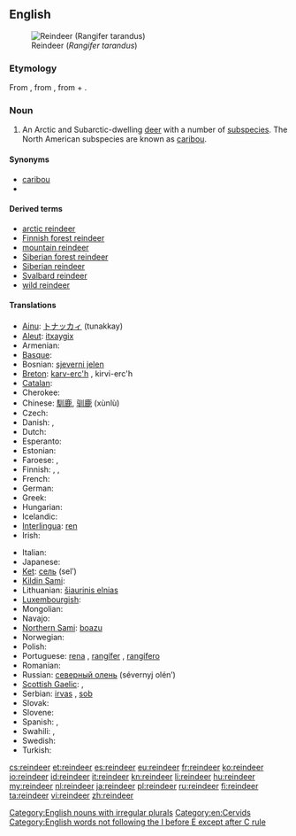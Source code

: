 {{wikipedia}}
==English==
[[Image:Caribou.jpg|thumbnail|right|Reindeer (''Rangifer tarandus'')]]

===Etymology===
From {{etyl|enm|en}}, from {{etyl|non|en}} {{term|hreindýri||lang=non|reindeer}}, from {{term|hreinn|lang=non}} + {{term|dyr||animal|lang=non}}.

===Noun===
{{en-noun|reindeer}}

# {{zoology}} An Arctic and Subarctic-dwelling [[deer]] with a number of [[subspecies]]. The North American subspecies are known as [[caribou]].

====Synonyms====
* [[caribou]]
* {{spelink|Rangifer tarandus}}

====Derived terms====
* [[arctic reindeer]]
* [[Finnish forest reindeer]]
* [[mountain reindeer]]
* [[Siberian forest reindeer]]
* [[Siberian reindeer]]
* [[Svalbard reindeer]]
* [[wild reindeer]]

====Translations====
{{trans-top|''Rangifer tarandus''}}
* [[Ainu]]: [[トナッカィ]] (tunakkay)
* [[Aleut]]: [[itxaygix]]
* Armenian: {{t-|hy|հյուսիսային եղջերու|tr=hyusisayin eġǰeru}}
* [[Basque]]: {{t|eu|elur-orein}}
* Bosnian: [[sjeverni jelen]] {{m}}
* [[Breton]]: [[karv-erc'h]] {{m}}, kirvi-erc'h {{p}}
* [[Catalan]]: {{t|ca|ren|m}}
* Cherokee: {{t|chr|ᏧᏴᏢ ᎠᏫ|tr=tsuyvtlv awi|sc=Cher}}
* Chinese: [[馴鹿]], [[驯鹿]] (xùnlù)
* Czech: {{t+|cs|sob|m}}
* Danish: {{t-|da|ren|c}}, {{t-|da|rensdyr|n}}
* Dutch: {{t+|nl|rendier|n}}
* Esperanto: {{t|eo|rangifero}}
* Estonian: {{t-|et|põhjapõder}}
* Faroese: {{t|fo|reindýr|n}}, {{t|fo|reindjór|n}}
* Finnish: {{t+|fi|peura}}, {{t+|fi|poro}}, {{t+|fi|karibu}}
* French: {{t+|fr|renne|m}}
* German: {{t+|de|Rentier|n}}
* Greek: {{t+|el|τάρανδος|m|tr=táranðos}}
* Hungarian: {{t-|hu|rénszarvas}}
* Icelandic: {{t+|is|hreindýr|n}}
* [[Interlingua]]: [[ren]]
* Irish: {{t|ga|réinfhia|m}}
{{trans-mid}}
* Italian: {{t+|it|renna|f}}
* Japanese: {{t|ja|トナカイ|tr=tonakai}}
* [[Ket]]: [[сель]] (selʹ)
* [[Kildin Sami]]: {{tø|sjd|пуаз}}
* Lithuanian: [[šiaurinis elnias]] {{m}}
* [[Luxembourgish]]: {{t|lb|Rendéier|n}}
* Mongolian: {{t-|mn|буга|tr=buga|sc=Cyrl|xs=Mongolian}}
* Navajo: {{tø|nv|hakʼaz bįįh}}
* [[Northern Sami]]: [[boazu]]
* Norwegian: {{t+|no|reinsdyr|n}}
* Polish: {{t+|pl|renifer|m}}
* Portuguese: [[rena]] {{f}}, [[rangífer]] {{m}}, [[rangífero]] {{m}}
* Romanian: {{t+|ro|ren|m}}
* Russian: [[северный олень]] (sévernyj olén’) {{m}}
* [[Scottish Gaelic]]: {{t-|gd|fiadh Lochlannach|m|xs=Scottish Gaelic}}, {{t-|gd|fiadh-sneachda|m|xs=Scottish Gaelic}}
* Serbian: [[irvas]] {{m}}, [[sob]] {{m}}
* Slovak: {{t-|sk|sob|m}}
* Slovene: {{t+|sl|severni jelen|m}}
* Spanish: {{t|es|reno|m}}, {{t|es|rangífero|m}}
* Swahili: {{t|sw|kulungu aktiki|m}}, {{t|sw|mbawala aktiki|f}}
* Swedish: {{t+|sv|ren|c}}
* Turkish: {{t+|tr|Ren geyiği}}
{{trans-bottom}}

[[Category:English nouns with irregular plurals]]
[[Category:en:Cervids]]
[[Category:English words not following the I before E except after C rule]]

[[cs:reindeer]]
[[et:reindeer]]
[[es:reindeer]]
[[eu:reindeer]]
[[fr:reindeer]]
[[ko:reindeer]]
[[io:reindeer]]
[[id:reindeer]]
[[it:reindeer]]
[[kn:reindeer]]
[[li:reindeer]]
[[hu:reindeer]]
[[my:reindeer]]
[[nl:reindeer]]
[[ja:reindeer]]
[[pl:reindeer]]
[[ru:reindeer]]
[[fi:reindeer]]
[[ta:reindeer]]
[[vi:reindeer]]
[[zh:reindeer]]